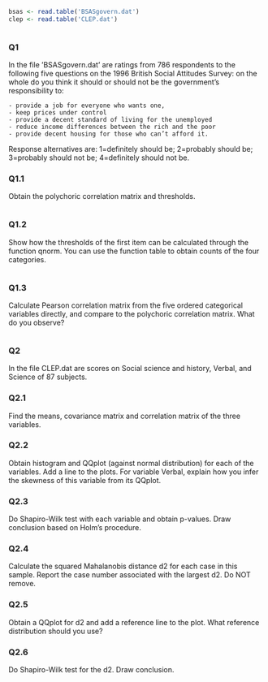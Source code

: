 
```r
bsas <- read.table('BSASgovern.dat')
clep <- read.table('CLEP.dat')
```

```r
```

### Q1 ###

In the file ’BSASgovern.dat’ are ratings from 786 respondents to the following 
five questions on the 1996 British Social Attitudes Survey: on the whole do you 
think it should or should not be the government’s responsibility to:
  
    - provide a job for everyone who wants one,
    - keep prices under control
    - provide a decent standard of living for the unemployed 
    - reduce income differences between the rich and the poor
    - provide decent housing for those who can’t afford it.

Response alternatives are: 1=definitely should be; 2=probably should be; 
3=probably should not be; 4=definitely should not be.

### Q1.1 ###

Obtain the polychoric correlation matrix and thresholds.

```r

```

### Q1.2 ###

Show how the thresholds of the first item can be calculated through the function qnorm. You can use the function table to obtain counts of the four categories.

```r

```

### Q1.3 ###

Calculate Pearson correlation matrix from the five ordered categorical variables directly, and compare to the polychoric correlation matrix. What do you observe?

```r

```

### Q2 ###

In the file CLEP.dat are scores on Social science and history, Verbal, and Science of 87 subjects. 

### Q2.1 ###

Find the means, covariance matrix and correlation matrix of the three variables.

### Q2.2 ###

Obtain histogram and QQplot (against normal distribution) for each of the variables. Add a line to the plots. For variable Verbal, explain how you infer the skewness of this variable from its QQplot.

### Q2.3 ###

Do Shapiro-Wilk test with each variable and obtain p-values. Draw conclusion based on Holm’s procedure.

### Q2.4 ###

Calculate the squared Mahalanobis distance d2 for each case in this sample. Report the case number associated with the largest d2. Do NOT remove.

### Q2.5 ###

Obtain a QQplot for d2 and add a reference line to the plot. What reference distribution should you use?

### Q2.6 ###

Do Shapiro-Wilk test for the d2. Draw conclusion.
